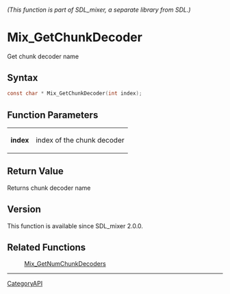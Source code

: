 ====== (This function is part of SDL_mixer, a separate library from SDL.) ======
= Mix_GetChunkDecoder =

Get chunk decoder name 

== Syntax ==

<syntaxhighlight lang='c'>
const char * Mix_GetChunkDecoder(int index);
</syntaxhighlight>

== Function Parameters ==

{|
|'''index'''
|index of the chunk decoder
|}

== Return Value ==

Returns chunk decoder name

== Version ==

This function is available since SDL_mixer 2.0.0.

== Related Functions ==

:[[Mix_GetNumChunkDecoders]]

----
[[CategoryAPI]]


